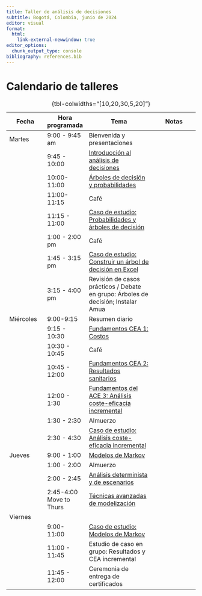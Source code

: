 ```yaml
---
title: Taller de análisis de decisiones
subtitle: Bogotá, Colombia, junio de 2024
editor: visual
format: 
  html:
    link-external-newwindow: true
editor_options: 
  chunk_output_type: console
bibliography: references.bib
---
```


# Calendario de talleres

| Fecha     | Hora programada         | Tema                                                                                                | Notas |
|---------------|---------------|--------------------------|-----------------|
| Martes    | 9:00 - 9:45 am          | Bienvenida y presentaciones                                                                         |       |
|           | 9:45 - 10:00            | [Introducción al análisis de decisiones](lectures/ESP_lec_1a.introduction-to-decision-analysis.qmd) |       |
|           | 10:00-11:00             | [Árboles de decisión y probabilidades](lectures/ESP_lec_2.decision-trees-and-probabilities.qmd)     |       |
|           | 11:00-11:15             | Café                                                                                                |       |
|           | 11:15 - 11:00           | [Caso de estudio: Probabilidades y árboles de decisión](case-studies/cs_prob-decision.html)         |       |
|           | 1:00 - 2:00 pm          | Café                                                                                                |       |
|           | 1:45 - 3:15 pm          | [Caso de estudio: Construir un árbol de decisión en Excel](case-studies/cs_decision-tree-excel.qmd) |       |
|           | 3:15 - 4:00 pm          | Revisión de casos prácticos / Debate en grupo: Árboles de decisión; Instalar Amua                   |       |
| Miércoles | 9:00-9:15               | Resumen diario                                                                                      |       |
|           | 9:15 - 10:30            | [Fundamentos CEA 1: Costos](lectures/lec_5a.cea-fundamentals1.qmd)                                  |       |
|           | 10:30 - 10:45           | Café                                                                                                |       |
|           | 10:45 - 12:00           | [Fundamentos CEA 2: Resultados sanitarios](lectures/lec_5b.cea-fundamentals2.qmd)                   |       |
|           | 12:00 - 1:30            | [Fundamentos del ACE 3: Análisis coste-eficacia incremental](lectures/lec_6.ICERs.qmd)              |       |
|           | 1:30 - 2:30             | Almuerzo                                                                                            |       |
|           | 2:30 - 4:30             | [Caso de estudio: Análisis coste-eficacia incremental](case-studies/cs_icer.html)                   |       |
| Jueves    | 9:00 - 1:00             | [Modelos de Markov](lectures/lec_7.MarkovModels1.qmd)                                               |       |
|           | 1:00 - 2:00             | Almuerzo                                                                                            |       |
|           | 2:00 - 2:45             | [Análisis determinista y de escenarios](lectures/lec_sensitivity.qmd)                               |       |
|           | 2:45-4:00 Move to Thurs | [Técnicas avanzadas de modelización](lectures/lec_advanced-modeling-techniques.qmd)                 |       |
| Viernes   |                         |                                                                                                     |       |
|           | 9:00- 11:00             | [Caso de estudio: Modelos de Markov](case-studies/cs_markov.qmd)                                    |       |
|           | 11:00 - 11:45           | Estudio de caso en grupo: Resultados y CEA incremental                                              |       |
|           | 11:45 - 12:00           | Ceremonia de entrega de certificados                                                                |       |

: {tbl-colwidths="\[10,20,30,5,20\]"}
